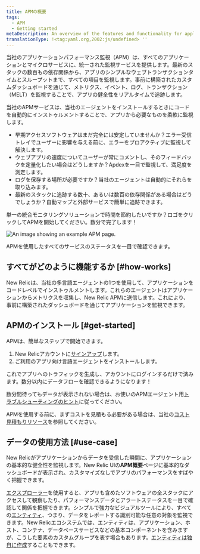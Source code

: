 ```yaml
---
title: APMの概要
tags:
  - APM
  - Getting started
metaDescription: An overview of the features and functionality for application performance management in New Relic.
translationType: !<tag:yaml.org,2002:js/undefined> ''
---
```



当社のアプリケーションパフォーマンス監視（APM）は、すべてのアプリケーションとマイクロサービスに、統一された監視サービスを提供します。最新のスタックの数百もの依存関係から、アプリのシンプルなウェブトランザクションタイムとスループットまで、すべての項目を監視します。事前に構築されたカスタムダッシュボードを通じて、メトリクス、イベント、ログ、トランザクション（MELT）を監視することで、アプリの健全性をリアルタイムで追跡します。

当社のAPMサービスは、当社のエージェントをインストールするときにコードを自動的にインストゥルメントすることで、アプリから必要なものを柔軟に監視します。

* 早期アクセスソフトウェアはまだ完全には安定していませんか？エラー受信トレイでユーザーに影響を与える前に、エラーをプロアクティブに監視して解決します。
* ウェブアプリの速度についてユーザーが常にコメントし、そのフィードバックを定量化したい場合はどうしますか？Apdexを一目で監視して、満足度を測定します。
* ログを保存する場所が必要ですか？当社のエージェントは自動的にそれらを取り込みます。
* 最新のスタックに追跡する数十、あるいは数百の依存関係がある場合はどうでしょうか？自動マップと外部サービスで簡単に追跡できます。

単一の統合モニタリングソリューションで時間を節約したいですか？ロゴをクリックしてAPMを開始してください。数分で完了します！

<TechTileGrid>
  <TechTile
    name="C SDK"
    icon="logo-c"
    to="https://one.newrelic.com/nr1-core?state=af6becca-be1e-7436-bfaf-6d953ecb6d17"
  />

  <TechTile
    name="Go agent"
    icon="logo-go"
    to="https://one.newrelic.com/nr1-core?state=0545168b-2b10-a80e-e884-e4012df58a54"
  />

  <TechTile
    name="Java agent"
    icon="logo-java"
    to="https://one.newrelic.com/nr1-core?state=c64efd1c-9107-c4d0-21c0-2b1d859a2231"
  />

  <TechTile
    name=".NET agent"
    icon="logo-dotnet"
    to="https://one.newrelic.com/nr1-core?state=abd2b6e8-1742-cabf-ffab-f3bba2804149"
  />

  <TechTile
    name="Node.js agent"
    icon="logo-nodejs"
    to="https://one.newrelic.com/nr1-core?state=65cc8ebd-2c1f-2756-44c4-aed0a37d67c8"
  />

  <TechTile
    name="PHP agent"
    icon="logo-php"
    to="https://one.newrelic.com/nr1-core?state=ea8c1b2b-a8ab-b9e7-13b7-5f8db05848ff"
  />

  <TechTile
    name="Python agent"
    icon="logo-python"
    to="https://one.newrelic.com/nr1-core?state=754ab217-ad1d-a3d6-22a5-8d354c7709a5"
  />

  <TechTile
    name="Ruby agent"
    icon="logo-ruby"
    to="https://one.newrelic.com/nr1-core?state=bca86cc6-7cca-88e9-d4d6-1a3b7e0c1b78"
  />
</TechTileGrid>

<img
  title="APM overview"
  alt="An image showing an example APM page."
  src={apmOverview}
/>

<figcaption>
  APMを使用したすべてのサービスのステータスを一目で確認できます。
</figcaption>

## すべてがどのように機能するか [#how-works]

New Relicは、当社の多言語エージェントの1つを使用して、アプリケーションをコードレベルでインストゥルメントします。これらのエージェントはアプリケーションからメトリクスを収集し、New Relic APMに送信します。これにより、事前に構築されたダッシュボードを通じてアプリケーションを監視できます。

## APMのインストール [#get-started]

APMは、簡単なステップで開始できます。

1. New Relicアカウントに[サインアップ](https://newrelic.com/signup/)します。
2. ご利用のアプリ向け言語エージェントをインストールします。

<TechTileGrid>
  <TechTile
    name="C SDK"
    icon="logo-c"
    to="https://one.newrelic.com/nr1-core?state=af6becca-be1e-7436-bfaf-6d953ecb6d17"
  />

  <TechTile
    name="Go agent"
    icon="logo-go"
    to="https://one.newrelic.com/nr1-core?state=0545168b-2b10-a80e-e884-e4012df58a54"
  />

  <TechTile
    name="Java agent"
    icon="logo-java"
    to="https://one.newrelic.com/nr1-core?state=c64efd1c-9107-c4d0-21c0-2b1d859a2231"
  />

  <TechTile
    name=".NET agent"
    icon="logo-dotnet"
    to="https://one.newrelic.com/nr1-core?state=abd2b6e8-1742-cabf-ffab-f3bba2804149"
  />

  <TechTile
    name="Node.js agent"
    icon="logo-nodejs"
    to="https://one.newrelic.com/nr1-core?state=65cc8ebd-2c1f-2756-44c4-aed0a37d67c8"
  />

  <TechTile
    name="PHP agent"
    icon="logo-php"
    to="https://one.newrelic.com/nr1-core?state=ea8c1b2b-a8ab-b9e7-13b7-5f8db05848ff"
  />

  <TechTile
    name="Python agent"
    icon="logo-python"
    to="https://one.newrelic.com/nr1-core?state=754ab217-ad1d-a3d6-22a5-8d354c7709a5"
  />

  <TechTile
    name="Ruby agent"
    icon="logo-ruby"
    to="https://one.newrelic.com/nr1-core?state=bca86cc6-7cca-88e9-d4d6-1a3b7e0c1b78"
  />
</TechTileGrid>

これでアプリへのトラフィックを生成し、アカウントにログインするだけで済みます。数分以内にデータフローを確認できるようになります！

数分間待ってもデータが表示されない場合は、お使いのAPMエージェント用[トラブルシューティングのヒント](/docs/agents/manage-apm-agents/troubleshooting/not-seeing-data)に従ってください。

APMを使用する前に、まずコストを見積もる必要がある場合は、当社の[コスト見積もりリソース](https://newrelic.com/blog/nerdlog/estimate-data-cost)を参照してください。

## データの使用方法 [#use-case]

New Relicがアプリケーションからデータを受信した瞬間に、アプリケーションの基本的な健全性を監視します。New Relic UIの**APM概要**ページに基本的なダッシュボードが表示され、カスタマイズなしでアプリのパフォーマンスをすばやく把握できます。

[エクスプローラー](/docs/new-relic-one/use-new-relic-one/core-concepts/new-relic-explorer-view-performance-across-apps-services-hosts/)を使用すると、アプリも含めたソフトウェアの全スタックにアクセスして観察したり、パフォーマンスデータとアラートステータスを一目で確認して関係を把握できます。シンプルで強力なビジュアルツールにより、すべての[エンティティ](/docs/new-relic-one/use-new-relic-one/core-concepts/what-entity-new-relic/)、つまり、データをレポートする識別可能な任意の対象を監視できます。New Relicエコシステムでは、エンティティは、アプリケーション、ホスト、コンテナ、データベースサービスなどの基本コンポーネントを含みますが、こうした要素のカスタムグループを表す場合もあります。[エンティティは独自に作成](https://github.com/newrelic/entity-definitions#entity-definitions)することもできます。